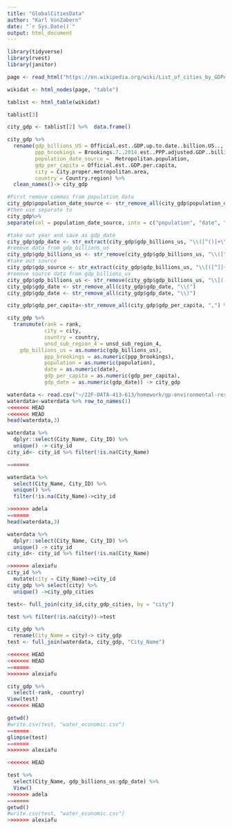 ```yaml
---
title: "GlobalCitiesData"
author: "Karl VonZabern"
date: "`r Sys.Date()`"
output: html_document
---
```

```r
library(tidyverse)
library(rvest)
library(janitor)
```

```r
page <- read_html("https://en.wikipedia.org/wiki/List_of_cities_by_GDP#Cities_(metropolitan_areas)_by_percentage_of_national_GDP")

wikidat <- html_nodes(page, "table")

tablist <- html_table(wikidat)
```

```r
tablist[3]

city_gdp <- tablist[2] %>%  data.frame()
```

```r
city_gdp %>% 
  rename(gdp_billions_US = Official.est..GDP.up.to.date..billion.US..,
         ppp_brookings = Brookings.7..2014.est..PPP.adjusted.GDP..billion.US..,
         population_date_source =  Metropolitan.population,
         gdp_per_capita = Official.est..GDP.per.capita,
         city = City.proper.metropolitan.area,
         country = Country.region) %>% 
  clean_names()-> city_gdp
```


```r
#First remove commas from population data
city_gdp$population_date_source <- str_remove_all(city_gdp$population_date_source, ",")
#then use separate to 
city_gdp%>% 
separate(col = population_date_source, into = c("population", "date", "source"))-> city_gdp

#take out year and save as gdp_date
city_gdp$gdp_date <- str_extract(city_gdp$gdp_billions_us, "\\([^()]+\\)")
#remove data from gdp_billions_us
city_gdp$gdp_billions_us <- str_remove(city_gdp$gdp_billions_us, "\\([^()]+\\)")
#take out source
city_gdp$gdp_source <- str_extract(city_gdp$gdp_billions_us, "\\[([^]]+)\\].*")
#remove source data from gdp_billions_us
city_gdp$gdp_billions_us <- str_remove(city_gdp$gdp_billions_us, "\\[([^]]+)\\].*") %>% str_trim()
city_gdp$gdp_date <- str_remove_all(city_gdp$gdp_date, "\\(")
city_gdp$gdp_date <- str_remove_all(city_gdp$gdp_date, "\\)")
```
```r
city_gdp$gdp_per_capita<-str_remove_all(city_gdp$gdp_per_capita, ",") %>% as.numeric()

city_gdp %>% 
  transmute(rank = rank,
            city = city,
            country = country,
            unsd_sub_region_4 = unsd_sub_region_4,
    gdp_billions_us = as.numeric(gdp_billions_us), 
            ppp_brookings = as.numeric(ppp_brookings),
            population = as.numeric(population),
            date = as.numeric(date), 
            gdp_per_capita = as.numeric(gdp_per_capita), 
            gdp_date = as.numeric(gdp_date)) -> city_gdp
```
```r
waterdata <- read.csv("~/22F-DATA-413-613/homework/gp-environmental-research/data/waterdata.csv", header=FALSE)
waterdata<-waterdata %>% row_to_names(1)
<<<<<<< HEAD
<<<<<<< HEAD
head(waterdata,3)
```
```r
waterdata %>% 
  dplyr::select(City_Name, City_ID) %>% 
  unique() -> city_id
city_id<- city_id %>% filter(!is.na(City_Name)
```
```r
=======

waterdata %>% 
  select(City_Name, City_ID) %>% 
  unique() %>% 
  filter(!is.na(City_Name)->city_id

>>>>>>> adela
=======
head(waterdata,3)
```
```r
waterdata %>% 
  dplyr::select(City_Name, City_ID) %>% 
  unique() -> city_id
city_id<- city_id %>% filter(!is.na(City_Name)
```
```r
>>>>>>> alexiafu
city_id %>% 
  mutate(city = City_Name)->city_id
city_gdp %>% select(city) %>% 
  unique() ->city_gdp_cities

test<- full_join(city_id,city_gdp_cities, by = "city")

test %>% filter(!is.na(city))->test

city_gdp %>% 
  rename(City_Name = city)-> city_gdp
test <- full_join(waterdata, city_gdp, "City_Name")

<<<<<<< HEAD
<<<<<<< HEAD
=======
>>>>>>> alexiafu

city_gdp %>% 
  select(-rank, -country)
View(test)
<<<<<<< HEAD
```


```r
getwd()
#write.csv(test, "water_economic.csv")
=======
glimpse(test)
=======
>>>>>>> alexiafu
```


```r
<<<<<<< HEAD

test %>% 
  select(City_Name, gdp_billions_us:gdp_date) %>% 
  View()
>>>>>>> adela
=======
getwd()
#write.csv(test, "water_economic.csv")
>>>>>>> alexiafu
```

